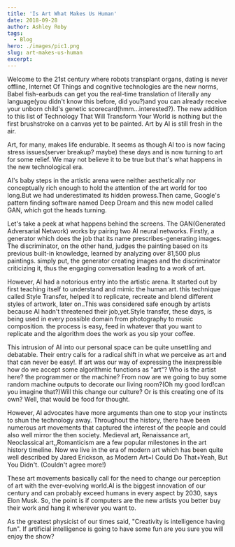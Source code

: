 ```yaml
---
title: 'Is Art What Makes Us Human'
date: 2018-09-28
author: Ashley Roby
tags:
  - Blog
hero: ./images/pic1.png
slug: art-makes-us-human
excerpt:
---
```


Welcome to the 21st century where robots transplant organs, dating is
never offline, Internet Of Things and cognitive technologies are the new
norms, Babel fish-earbuds can get you the real-time translation of
literally any language(you didn't know this before, did you?)and you can
already receive your unborn child's genetic scorecard(hmm...interested?). The new addition to this list of
Technology That Will Transform Your World is nothing but the first
brushstroke on a canvas yet to be painted. Art by AI is still fresh in
the air.

Art, for many, makes life endurable. It seems as though AI too is now
facing stress issues(server breakup? maybe) these days and is now
turning to art for some relief. We may not believe it to be true but
that's what happens in the new technological era.

AI's baby steps in the artistic arena were neither aesthetically nor
conceptually rich enough to hold the attention of the art world for too
long.But we had underestimated its hidden prowess.Then came, Google's
pattern finding software named Deep Dream and this new model called GAN,
which got the heads turning.

Let's take a peek at what happens behind the screens. The GAN(Generated
Adversarial Network) works by pairing two AI neural networks. Firstly, a
generator which does the job that its name prescribes-generating images.
The discriminator, on the other hand, judges the painting based on its
previous built-in knowledge, learned by analyzing over 81,500 plus
paintings. simply put, the generator creating images and the
discriminator criticizing it, thus the engaging conversation leading to
a work of art.

However, AI had a notorious entry into the artistic arena. It started
out by first teaching itself to understand and mimic the human art. this
technique called Style Transfer, helped it to replicate, recreate and
blend different styles of artwork, later on..This was considered safe
enough by artists because AI hadn't threatened their job,yet.Style
transfer, these days, is being used in every possible domain from
photography to music composition. the process is easy, feed in whatever
that you want to replicate and the algorithm does the work as you sip
your coffee.

This intrusion of AI into our personal space can be quite unsettling and
debatable. Their entry calls for a radical shift in what we perceive as
art and that can never be easy!. If art was our way of expressing the
inexpressible how do we accept some algorithmic functions as "art"? Who
is the artist here? the programmer or the machine? From now are we going
to buy some random machine outputs to decorate our living room?(Oh my
good lord!can you imagine that?)Will this change our culture? Or is this
creating one of its own? Well, that would be food for thought.

However, AI advocates have more arguments than one to stop your
instincts to shun the technology away. Throughout the history, there
have been numerous art movements that captured the interest of the
people and could also well mirror the then society. Medieval art,
Renaissance art, Neoclassical art,,Romanticism are a few popular
milestones in the art history timeline. Now we live in the era of modern
art which has been quite well described by Jared Erickson, as Modern
Art=I Could Do That+Yeah, But You Didn't. (Couldn't agree more!)

These art movements basically call for the need to change our perception
of art with the ever-evolving world.AI is the biggest innovation of our
century and can probably exceed humans in every aspect by 2030, says
Elon Musk. So, the point is if computers are the new artists you better
buy their work and hang it wherever you want to.

As the greatest physicist of our times said, "Creativity is intelligence
having fun". If artificial intelligence is going to have some fun are
you sure you will enjoy the show?
